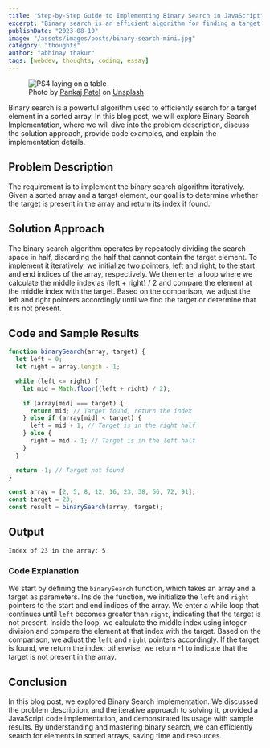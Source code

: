 ```yaml
---
title: "Step-by-Step Guide to Implementing Binary Search in JavaScript"
excerpt: "Binary search is an efficient algorithm for finding a target element in a sorted array. Let’s explore its implementation in JavaScript."
publishDate: "2023-08-10"
image: "/assets/images/posts/binary-search-mini.jpg"
category: "thoughts"
author: "abhinay thakur"
tags: [webdev, thoughts, coding, essay]
---
```


<figure class="text-center text-xs -mx-32">
  <img src="/assets/images/posts/binary-search.jpg" alt="PS4 laying on a table" />
  <figcaption>
    Photo by <a target="_blank" href="https://unsplash.com/@pankajpatel?utm_content=creditCopyText&utm_medium=referral&utm_source=unsplash">Pankaj Patel</a> on <a target="_blank" href="https://unsplash.com/photos/monitor-displaying-indexhtml-codes-_SgRNwAVNKw?utm_content=creditCopyText&utm_medium=referral&utm_source=unsplash">Unsplash</a>
  
  </figcaption>
</figure>

<p class="first-letter:text-5xl first-letter:font-medium">
Binary search is a powerful algorithm used to efficiently search for a target element in a sorted array. In this blog post, we will explore Binary Search Implementation, where we will dive into the problem description, discuss the solution approach, provide code examples, and explain the implementation details.
</p>

## Problem Description
The requirement is to implement the binary search algorithm iteratively. Given a sorted array and a target element, our goal is to determine whether the target is present in the array and return its index if found.

## Solution Approach
The binary search algorithm operates by repeatedly dividing the search space in half, discarding the half that cannot contain the target element. To implement it iteratively, we initialize two pointers, left and right, to the start and end indices of the array, respectively. We then enter a loop where we calculate the middle index as (left + right) / 2 and compare the element at the middle index with the target. Based on the comparison, we adjust the left and right pointers accordingly until we find the target or determine that it is not present.

## Code and Sample Results

```javascript
function binarySearch(array, target) {
  let left = 0;
  let right = array.length - 1;

  while (left <= right) {
    let mid = Math.floor((left + right) / 2);

    if (array[mid] === target) {
      return mid; // Target found, return the index
    } else if (array[mid] < target) {
      left = mid + 1; // Target is in the right half
    } else {
      right = mid - 1; // Target is in the left half
    }
  }

  return -1; // Target not found
}

const array = [2, 5, 8, 12, 16, 23, 38, 56, 72, 91];
const target = 23;
const result = binarySearch(array, target);
```

## Output

```
Index of 23 in the array: 5
```

### Code Explanation
We start by defining the `binarySearch` function, which takes an array and a target as parameters. Inside the function, we initialize the `left` and `right` pointers to the start and end indices of the array. We enter a while loop that continues until `left` becomes greater than `right`, indicating that the target is not present. Inside the loop, we calculate the middle index using integer division and compare the element at that index with the target. Based on the comparison, we adjust the `left` and `right` pointers accordingly. If the target is found, we return the index; otherwise, we return -1 to indicate that the target is not present in the array.

## Conclusion
In this blog post, we explored Binary Search Implementation. We discussed the problem description, and the iterative approach to solving it, provided a JavaScript code implementation, and demonstrated its usage with sample results. By understanding and mastering binary search, we can efficiently search for elements in sorted arrays, saving time and resources.